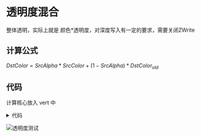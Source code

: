 # 透明度混合

整体透明，实际上就是 颜色*透明度，对深度写入有一定的要求，需要关闭ZWrite

## 计算公式

$DstColor= SrcAlpha* SrcColor+(1-SrcAlpha)*DstColor_{old}$

## 代码

计算核心放入 vert 中
<details>
<summary>代码</summary>
```shader
Shader "Note5/AlphaBlend"
{
    Properties
    {
        _Color ("Color Tint", Color) = (1, 1, 1, 1)
		_MainTex ("Main Tex", 2D) = "white" {}
		_AlphaScale ("Alpha Scale", Range(0, 1)) = 1
    }
    SubShader
    {
        Tags {"Queue"="Transparent" "IgnoreProjector"="True" "RenderType"="Transparent"}
		
		Pass {
			Tags { "LightMode"="ForwardBase" }

			ZWrite Off
			Blend SrcAlpha OneMinusSrcAlpha
			
			CGPROGRAM
			
			#pragma vertex vert
			#pragma fragment frag
			
			#include "Lighting.cginc"
			
			fixed4 _Color;
			sampler2D _MainTex;
			float4 _MainTex_ST;
			fixed _AlphaScale;
			
			struct a2v {
				float4 vertex : POSITION;
				float3 normal : NORMAL;
				float4 texcoord : TEXCOORD0;
			};
			
			struct v2f {
				float4 pos : SV_POSITION;
				float3 worldNormal : TEXCOORD0;
				float3 worldPos : TEXCOORD1;
				float2 uv : TEXCOORD2;
			};
			
			v2f vert(a2v v) {
				v2f o;
				o.pos = UnityObjectToClipPos(v.vertex);
				
				o.worldNormal = UnityObjectToWorldNormal(v.normal);
				
				o.worldPos = mul(unity_ObjectToWorld, v.vertex).xyz;
				
				o.uv = TRANSFORM_TEX(v.texcoord, _MainTex);
				
				return o;
			}
			
			fixed4 frag(v2f i) : SV_Target {
				fixed3 worldNormal = normalize(i.worldNormal);
				fixed3 worldLightDir = normalize(UnityWorldSpaceLightDir(i.worldPos));
				
				fixed4 texColor = tex2D(_MainTex, i.uv);
				
				fixed3 albedo = texColor.rgb * _Color.rgb;
				
				fixed3 ambient = UNITY_LIGHTMODEL_AMBIENT.xyz * albedo;
				
				fixed3 diffuse = _LightColor0.rgb * albedo * max(0, dot(worldNormal, worldLightDir));
				
				return fixed4(ambient + diffuse, texColor.a * _AlphaScale);
			}
			
			ENDCG
		}
    }
	FallBack "Transparent/VertexLit"
}


```
</details>


![透明度测试](https://minio.fzcode.com/unity/alpha_test.png)


## 在此技术厂商开启深度写入

额外加一个pass即可

<details>
<summary>代码</summary>
```shader
Shader "Note5/AlphaBlendZWrite"
{
    Properties
    {
        _Color ("Color Tint", Color) = (1, 1, 1, 1)
		_MainTex ("Main Tex", 2D) = "white" {}
		_AlphaScale ("Alpha Scale", Range(0, 1)) = 1
    }
    SubShader
    {
        Tags {"Queue"="Transparent" "IgnoreProjector"="True" "RenderType"="Transparent"}
		
		// Extra pass that renders to depth buffer only
		Pass {
			ZWrite On
			ColorMask 0
		}
		
		Pass {
			Tags { "LightMode"="ForwardBase" }
			
			ZWrite Off
			Blend SrcAlpha OneMinusSrcAlpha
			
			CGPROGRAM
			
			#pragma vertex vert
			#pragma fragment frag
			
			#include "Lighting.cginc"
			
			fixed4 _Color;
			sampler2D _MainTex;
			float4 _MainTex_ST;
			fixed _AlphaScale;
			
			struct a2v {
				float4 vertex : POSITION;
				float3 normal : NORMAL;
				float4 texcoord : TEXCOORD0;
			};
			
			struct v2f {
				float4 pos : SV_POSITION;
				float3 worldNormal : TEXCOORD0;
				float3 worldPos : TEXCOORD1;
				float2 uv : TEXCOORD2;
			};
			
			v2f vert(a2v v) {
				v2f o;
				o.pos = UnityObjectToClipPos(v.vertex);
				
				o.worldNormal = UnityObjectToWorldNormal(v.normal);
				
				o.worldPos = mul(unity_ObjectToWorld, v.vertex).xyz;
				
				o.uv = TRANSFORM_TEX(v.texcoord, _MainTex);
				
				return o;
			}
			
			fixed4 frag(v2f i) : SV_Target {
				fixed3 worldNormal = normalize(i.worldNormal);
				fixed3 worldLightDir = normalize(UnityWorldSpaceLightDir(i.worldPos));
				
				fixed4 texColor = tex2D(_MainTex, i.uv);
				
				fixed3 albedo = texColor.rgb * _Color.rgb;
				
				fixed3 ambient = UNITY_LIGHTMODEL_AMBIENT.xyz * albedo;
				
				fixed3 diffuse = _LightColor0.rgb * albedo * max(0, dot(worldNormal, worldLightDir));
				
				return fixed4(ambient + diffuse, texColor.a * _AlphaScale);
			}
			
			ENDCG
		}
    }
	FallBack "Transparent/VertexLit"
}

```
</details>


![透明度测试](https://minio.fzcode.com/unity/alpha_test.png)

